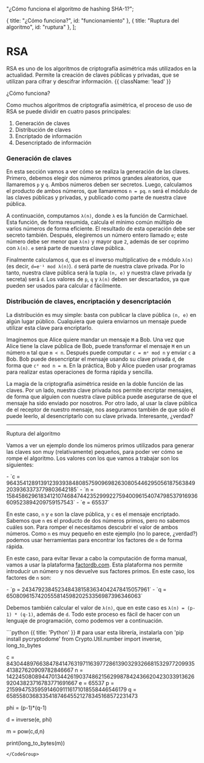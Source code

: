 
  "¿Cómo funciona el algoritmo de hashing SHA-1?";

  { title: "¿Cómo funciona?", id: "funcionamiento" },
  { title: "Ruptura del algoritmo", id: "ruptura" },
];

# RSA
RSA es uno de los algoritmos de criptografía asimétrica más utilizados en la actualidad.
Permite la creación de claves públicas y privadas, que se utilizan para cifrar y descifrar
información. {{ className: 'lead' }}

<Heading level={2} id="funcionamiento">
  ¿Cómo funciona?
</Heading>

Como muchos algoritmos de criptografía asimétrica, el proceso de uso de RSA se puede
dividir en cuatro pasos principales:

1. Generación de claves
2. Distribución de claves
3. Encriptado de información
4. Desencriptado de información

### Generación de claves

En esta sección vamos a ver cómo se realiza la generación de las claves. Primero, debemos
elegir dos números primos grandes aleatorios, que llamaremos `p` y `q`. Ambos números
deben ser secretos. Luego, calculamos el producto de ambos números, que llamaremos
`n = pq`. `n` será el módulo de las claves públicas y privadas, y publicado como parte de
nuestra clave pública.

A continuación, computamos `λ(n)`, donde `λ` es la función de Carmichael. Esta función, de
forma resumida, calcula el mínimo común múltiplo de varios números de forma eficiente. El
resultado de esta operación debe ser secreto también. Después, elegiremos un número entero
llamado `e`; este número debe ser menor que `λ(n)` y mayor que `2`, además de ser coprimo
con `λ(n)`. `e` será parte de nuestra clave pública.

Finalmente calculamos `d`, que es el inverso multiplicativo de `e` módulo `λ(n)` (es
decir, `d=e⁻¹ mod λ(n)`). `d` será parte de nuestra clave privada. Por lo tanto, nuestra
clave pública será la tupla `(n, e)` y nuestra clave privada (y secreta) será `d`. Los
valores de `p`, `q` y `λ(n)` deben ser descartados, ya que pueden ser usados para calcular
`d` fácilmente.

### Distribución de claves, encriptación y desencriptación
La distribución es muy simple: basta con publicar la clave pública `(n, e)` en algún lugar
público. Cualquiera que quiera enviarnos un mensaje puede utilizar esta clave para
encriptarlo.

Imaginemos que Alice quiere mandar un mensaje `M` a Bob. Una vez que Alice tiene la clave
pública de Bob, puede transformar el mensaje `M` en un número `m` tal que `m < n`. Después
puede computar `c = mᵉ mod n` y enviar `c` a Bob. Bob puede desencriptar el mensaje usando
su clave privada `d`, de forma que `cᵈ mod n = m`. En la práctica, Bob y Alice pueden usar
programas para realizar estas operaciones de forma rápida y sencilla.

La magia de la criptografía asimétrica reside en la doble función de las claves. Por un
lado, nuestra clave privada nos permite encriptar mensajes, de forma que alguien con
nuestra clave pública puede asegurarse de que el mensaje ha sido enviado por nosotros. Por
otro lado, al usar la clave pública de el receptor de nuestro mensaje, nos aseguramos
también de que sólo él puede leerlo, al desencriptarlo con su clave privada. Interesante,
¿verdad?

---

<Heading level={2} id="ruptura">
  Ruptura del algoritmo
</Heading>

Vamos a ver un ejemplo donde los números primos utilizados para generar las claves son
muy (relativamente) pequeños, para poder ver cómo se rompe el algoritmo. Los valores con
los que vamos a trabajar son los siguientes:

<div className="whitespace-normal break-words">
- `c = 964354128913912393938480857590969826308054462950561875638492039363373779803642185`
- `n = 1584586296183412107468474423529992275940096154074798537916936609523894209759157543`
- `e = 65537`
</div>

En este caso, `n` y `e` son la clave pública, y `c` es el mensaje encriptado. Sabemos que
`n` es el producto de dos números primos, pero no sabemos cuáles son. Para romper el
necesitamos descubrir el valor de ambos números. Como `n` es muy pequeño en este ejemplo
(no lo parece, ¿verdad?) podemos usar herramientas para encontrar los factores de `n` de
forma rápida.

En este caso, para evitar llevar a cabo la computación de forma manual, vamos a usar la
plataforma <a href="https://factordb.com/" target="_blank">factordb.com</a>. Esta
plataforma nos permite introducir un número y nos devuelve sus factores primos. En este
caso, los factores de `n` son:

<div className="whitespace-normal break-words">
- `p = 2434792384523484381583634042478415057961`
- `q = 650809615742055581459820253356987396346063`
</div>

Debemos también calcular el valor de `λ(n)`, que en este caso es `λ(n) = (p-1) * (q-1)`,
además de `d`. Todo este proceso es fácil de hacer con un lenguaje de programación, como
podemos ver a continuación.

<CodeGroup title="" tag="GET" label="/v1/messages">
  ```python {{ title: 'Python' }}
  # para usar esta librería, instalarla con 'pip install pycryptodome'
  from Crypto.Util.number import inverse, long_to_bytes

  c = 843044897663847841476319711639772861390329326681532977209935413827620909782846667
  n = 1422450808944701344261903748621562998784243662042303391362692043823716783771691667
  e = 65537
  p = 2159947535959146091116171018558446546179
  q = 658558036833541874645521278345168572231473

  phi = (p-1)*(q-1)

  d = inverse(e, phi)

  m = pow(c,d,n)

  print(long_to_bytes(m))
  ```
</CodeGroup>

